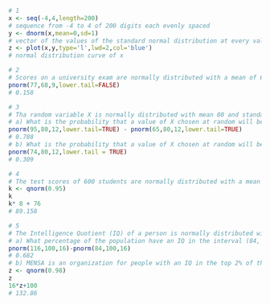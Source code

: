```r
# 1
x <- seq(-4,4,length=200)
# sequence from -4 to 4 of 200 digits each evenly spaced
y <- dnorm(x,mean=0,sd=1)
# vector of the values of the standard normal distribution at every value of the 200 digit seq
z <- plot(x,y,type='l',lwd=2,col='blue')
# normal distribution curve of x
```
```r
# 2
# Scores on a university exam are normally distributed with a mean of 68 and a standard deviation of 9. What is the probability that a student scores above 77?
pnorm(77,68,9,lower.tail=FALSE)
# 0.158
```
```r
# 3
# Tha random variable X is normally distributed with mean 80 and standard deviation 12.
# a) What is the probability that a value of X chosen at random will be between 65 and 95?
pnorm(95,80,12,lower.tail=TRUE) - pnorm(65,80,12,lower.tail=TRUE)
# 0.788
# b) What is the probability that a value of X chosen at random will be less than 74?
pnorm(74,80,12,lower.tail = TRUE)
# 0.309
```
```r
# 4
# The test scores of 600 students are normally distributed with a mean of 76 and standard deviation of 8. In class, we have discussed quartiles. Ask your TA to discuss percentiles. Find the 95th percentile of the distribution of test scores.
k <- qnorm(0.95)
k
k* 8 + 76
# 89.158
```
```r
# 5
# The Intelligence Quotient (IQ) of a person is normally distributed with mean 100 and standard deviation 16.
# a) What percentage of the population have an IQ in the interval (84, 116)?
pnorm(116,100,16)-pnorm(84,100,16)
# 0.682
# b) MENSA is an organization for people with an IQ in the top 2% of the population. What IQ should a person possess to get admitted to MENSA?
z <- qnorm(0.98)
z
16*z+100
# 132.86
```

